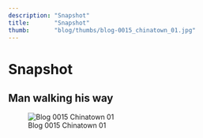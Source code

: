 ```yaml
---
description: "Snapshot"
title:       "Snapshot"
thumb:       "blog/thumbs/blog-0015_chinatown_01.jpg"
---
```


Snapshot
========

Man walking his way
-------------------

![Blog 0015 Chinatown 01](/images/blog/blog-0015_Chinatown_01.jpg)
